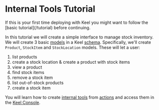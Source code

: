 
# Internal Tools Tutorial

<Callout type="info" emoji="💡">
  If this is your first time deploying with Keel you might want to follow the [basic tutorial](/tutorial) before continuing.
</Callout>

In this tutorial we will create a simple interface to manage stock inventory. We will create 3 basic [models](/models) in a Keel [schema](/quickstart#the-keel-schema). Specifically, we'll create `Product`, `StockItem` and `StockLocation` models. These will let a user:

1. list products
2. create a stock location & create a product with stock items
3. view a product
4. find stock items
5. remove a stock item
6. list out-of-stock products
7. create a stock item

You will learn how to create [internal tools](/internal-tools) from [actions](/actions) and access them in the [Keel Console](https://console.keel.so).

